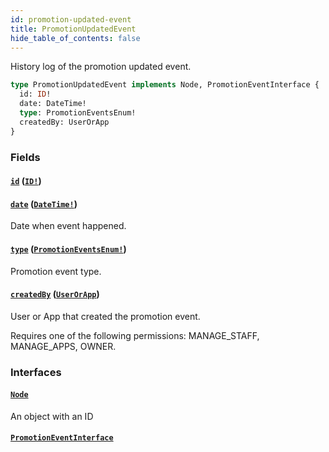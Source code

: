```yaml
---
id: promotion-updated-event
title: PromotionUpdatedEvent
hide_table_of_contents: false
---
```


History log of the promotion updated event.

```graphql
type PromotionUpdatedEvent implements Node, PromotionEventInterface {
  id: ID!
  date: DateTime!
  type: PromotionEventsEnum!
  createdBy: UserOrApp
}
```

### Fields

#### [`id`](#) ([`ID!`](../../../developer/api-reference/scalars/id))

#### [`date`](#) ([`DateTime!`](../../../developer/api-reference/scalars/date-time))

Date when event happened.

#### [`type`](#) ([`PromotionEventsEnum!`](../../../developer/api-reference/enums/promotion-events-enum))

Promotion event type.

#### [`createdBy`](#) ([`UserOrApp`](../../../developer/api-reference/unions/user-or-app))

User or App that created the promotion event.

Requires one of the following permissions: MANAGE_STAFF, MANAGE_APPS, OWNER.

### Interfaces

#### [`Node`](../../../developer/api-reference/interfaces/node)

An object with an ID

#### [`PromotionEventInterface`](../../../developer/api-reference/interfaces/promotion-event-interface)
